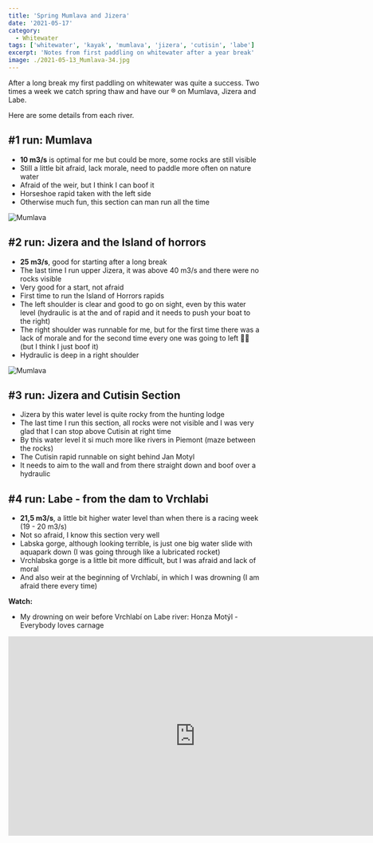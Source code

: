 ```yaml
---
title: 'Spring Mumlava and Jizera'
date: '2021-05-17'
category:
  - Whitewater
tags: ['whitewater', 'kayak', 'mumlava', 'jizera', 'cutisin', 'labe']
excerpt: 'Notes from first paddling on whitewater after a year break'
image: ./2021-05-13_Mumlava-34.jpg
---
```


After a long break my first paddling on whitewater was quite a success. Two times a week we catch spring thaw and have our ®
on Mumlava, Jizera and Labe.

Here are some details from each river.

## #1 run: Mumlava

- **10 m3/s** is optimal for me but could be more, some rocks are still visible
- Still a little bit afraid, lack morale, need to paddle more often on nature water
- Afraid of the weir, but I think I can boof it
- Horseshoe rapid taken with the left side
- Otherwise much fun, this section can man run all the time

![Mumlava](./2021-05-11_Mumlava-40.jpg 'Horse shoe rapid on Lower Mumlava')

## #2 run: Jizera and the Island of horrors

- **25 m3/s**, good for starting after a long break
- The last time I run upper Jizera, it was above 40 m3/s and there were no rocks visible
- Very good for a start, not afraid
- First time to run the Island of Horrors rapids
- The left shoulder is clear and good to go on sight, even by this water level (hydraulic is at the and of rapid and it
  needs to push your boat to the right)
- The right shoulder was runnable for me, but for the first time there was a lack of morale and for the second time
  every one was going to left 🤷‍♂️ (but I think I just boof it)
- Hydraulic is deep in a right shoulder

![Mumlava](./2021-05-11_Mumlava-36.jpg 'Before take out on Lower Mumlava')

## #3 run: Jizera and Cutisin Section

- Jizera by this water level is quite rocky from the hunting lodge
- The last time I run this section, all rocks were not visible and I was very glad that I can stop above Cutisin at right
  time
- By this water level it si much more like rivers in Piemont (maze between the rocks)
- The Cutisin rapid runnable on sight behind Jan Motyl
- It needs to aim to the wall and from there straight down and boof over a hydraulic

## #4 run: Labe - from the dam to Vrchlabi

- **21,5 m3/s**, a little bit higher water level than when there is a racing week (19 - 20 m3/s)
- Not so afraid, I know this section very well
- Labska gorge, although looking terrible, is just one big water slide with aquapark down (I was going through like
  a lubricated rocket)
- Vrchlabska gorge is a little bit more difficult, but I was afraid and lack of moral
- And also weir at the beginning of Vrchlabí, in which I was drowning (I am afraid there every time)

**Watch:**

- My drowning on weir before Vrchlabí on Labe river: Honza Motýl - Everybody loves carnage

<iframe
  title="vimeo-player"
  src="https://player.vimeo.com/video/78842295?h=b8b41a7932"
  width="750"
  height="400"
  frameborder="0"
  allowfullscreen
></iframe>
